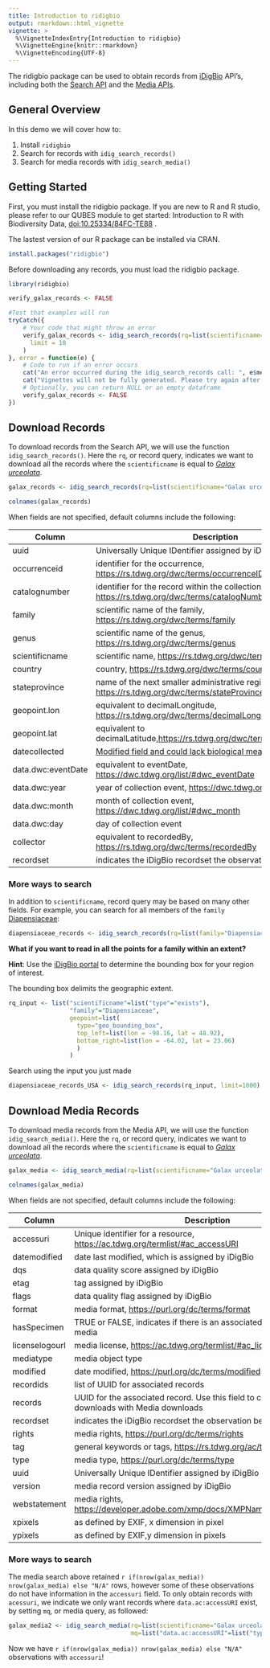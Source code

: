 ```yaml
---
title: Introduction to ridigbio
output: rmarkdown::html_vignette
vignette: >
  %\VignetteIndexEntry{Introduction to ridigbio}
  %\VignetteEngine{knitr::rmarkdown}
  %\VignetteEncoding{UTF-8}
---
```


The ridigbio package can be used to obtain records from [iDigBio](https://www.idigbio.org/) API's, including both the [Search API](https://github.com/idigbio/idigbio-search-api/wiki) and the [Media APIs](https://www.idigbio.org/wiki/index.php/IDigBio_API#Record_.26_Media_APIs).

## General Overview

In this demo we will cover how to:

1.  Install `ridigbio`
2.  Search for records with `idig_search_records()`
3.  Search for media records with `idig_search_media()`

## Getting Started

First, you must install the ridigbio package. If you are new to R and R studio, please refer to our QUBES module to get started: Introduction to R with Biodiversity Data, [doi:10.25334/84FC-TE88](https://www.doi.org/10.25334/84FC-TE88) .

The lastest version of our R package can be installed via CRAN.

```r
install.packages("ridigbio")
```

Before downloading any records, you must load the ridigbio package.

```r
library(ridigbio)
```

```r

verify_galax_records <- FALSE

#Test that examples will run
tryCatch({
    # Your code that might throw an error
    verify_galax_records <- idig_search_records(rq=list(scientificname="Galax urceolata"),
      limit = 10
    )
}, error = function(e) {
    # Code to run if an error occurs
    cat("An error occurred during the idig_search_records call: ", e$message, "\n")
    cat("Vignettes will not be fully generated. Please try again after resolving the issue.")
    # Optionally, you can return NULL or an empty dataframe
    verify_galax_records <- FALSE
})
```

## Download Records

To download records from the Search API, we will use the function `idig_search_records()`. Here the `rq`, or record query, indicates we want to download all the records where the `scientificname` is equal to [<i>Galax urceolata</i>](https://en.wikipedia.org/wiki/Galax).

```r
galax_records <- idig_search_records(rq=list(scientificname="Galax urceolata"))
```

```r
colnames(galax_records)
```

When fields are not specified, default columns include the following:

| Column             | Description                                                                                                |
|----------------|--------------------------------------------------------|
| uuid               | Universally Unique IDentifier assigned by iDigBio                                                          |
| occurrenceid       | identifier for the occurrence, <https://rs.tdwg.org/dwc/terms/occurrenceID>                                |
| catalognumber      | identifier for the record within the collection, <https://rs.tdwg.org/dwc/terms/catalogNumber>             |
| family             | scientific name of the family, <https://rs.tdwg.org/dwc/terms/family>                                      |
| genus              | scientific name of the genus, <https://rs.tdwg.org/dwc/terms/genus>                                        |
| scientificname     | scientific name, <https://rs.tdwg.org/dwc/terms/scientificName>                                            |
| country            | country, <https://rs.tdwg.org/dwc/terms/country>                                                           |
| stateprovince      | name of the next smaller administrative region than country, <https://rs.tdwg.org/dwc/terms/stateProvince> |
| geopoint.lon       | equivalent to decimalLongitude, <https://rs.tdwg.org/dwc/terms/decimalLongitude>                           |
| geopoint.lat       | equivalent to decimalLatitude,<https://rs.tdwg.org/dwc/terms/decimalLatitude>                              |
| datecollected      | [Modified field and could lack biological meaning](https://github.com/iDigBio/idb-backend/issues/229)      |
| data.dwc:eventDate | equivalent to eventDate, <https://dwc.tdwg.org/list/#dwc_eventDate>                                        |
| data.dwc:year      | year of collection event, <https://dwc.tdwg.org/list/#dwc_year>                                            |
| data.dwc:month     | month of collection event, <https://dwc.tdwg.org/list/#dwc_month>                                          |
| data.dwc:day       | day of collection event                                                                                    |
| collector          | equivalent to recordedBy, <https://rs.tdwg.org/dwc/terms/recordedBy>                                       |
| recordset          | indicates the iDigBio recordset the observation belongs too!                                               |

### More ways to search

In addition to `scientificname`, record query may be based on many other fields. For example, you can search for all members of the `family` [Diapensiaceae](https://en.wikipedia.org/wiki/Diapensiaceae):

```r
diapensiaceae_records <- idig_search_records(rq=list(family="Diapensiaceae"), limit=1000)
```

**What if you want to read in all the points for a family within an extent?**

**Hint**: Use the [iDigBio portal](https://www.idigbio.org/portal/search) to determine the bounding box for your region of interest.

The bounding box delimits the geographic extent.

```r
rq_input <- list("scientificname"=list("type"="exists"),
                 "family"="Diapensiaceae", 
                 geopoint=list(
                   type="geo_bounding_box",
                   top_left=list(lon = -98.16, lat = 48.92),
                   bottom_right=list(lon = -64.02, lat = 23.06)
                   )
                 )
```

Search using the input you just made

```r
diapensiaceae_records_USA <- idig_search_records(rq_input, limit=1000)
```

## Download Media Records

To download media records from the Media API, we will use the function `idig_search_media()`. Here the `rq`, or record query, indicates we want to download all the records where the `scientificname` is equal to [<i>Galax urceolata</i>](https://en.wikipedia.org/wiki/Galax).

```r
galax_media <- idig_search_media(rq=list(scientificname="Galax urceolata"))
```

```r
colnames(galax_media)
```

When fields are not specified, default columns include the following:

| Column         | Description                                                                                     |
|---------------|---------------------------------------------------------|
| accessuri      | Unique identifier for a resource, <https://ac.tdwg.org/termlist/#ac_accessURI>                  |
| datemodified   | date last modified, which is assigned by iDigBio                                                |
| dqs            | data quality score assigned by iDigBio                                                          |
| etag           | tag assigned by iDigBio                                                                         |
| flags          | data quality flag assigned by iDigBio                                                           |
| format         | media format, <https://purl.org/dc/terms/format>                                                |
| hasSpecimen    | TRUE or FALSE, indicates if there is an associated record for this media                        |
| licenselogourl | media license, <https://ac.tdwg.org/termlist/#ac_licenseLogoURL>)                               |
| mediatype      | media object type                                                                               |
| modified       | date modified, <https://purl.org/dc/terms/modified>                                             |
| recordids      | list of UUID for associated records                                                             |
| records        | UUID for the associated record. Use this field to connect Record downloads with Media downloads |
| recordset      | indicates the iDigBio recordset the observation belongs too!                                    |
| rights         | media rights, <https://purl.org/dc/terms/rights>                                                |
| tag            | general keywords or tags, <https://rs.tdwg.org/ac/terms/tag>                                    |
| type           | media type, <https://purl.org/dc/terms/type>                                                    |
| uuid           | Universally Unique IDentifier assigned by iDigBio                                               |
| version        | media record version assigned by iDigBio                                                        |
| webstatement   | media rights, <https://developer.adobe.com/xmp/docs/XMPNamespaces/xmpRights/>                   |
| xpixels        | as defined by EXIF, x dimension in pixel                                                        |
| ypixels        | as defined by EXIF,y dimension in pixels                                                        |

### More ways to search

The media search above retained `r if(nrow(galax_media)) nrow(galax_media) else "N/A"` rows, however some of these observations do not have information in the `accessuri` field. To only obtain records with `acessuri`, we indicate we only want records where `data.ac:accessURI` exist, by setting `mq`, or media query, as followed:

```r
galax_media2 <- idig_search_media(rq=list(scientificname="Galax urceolata"),
                                  mq=list("data.ac:accessURI"=list("type"="exists")))
```

Now we have `r if(nrow(galax_media)) nrow(galax_media) else "N/A"` observations with `accessuri`!
